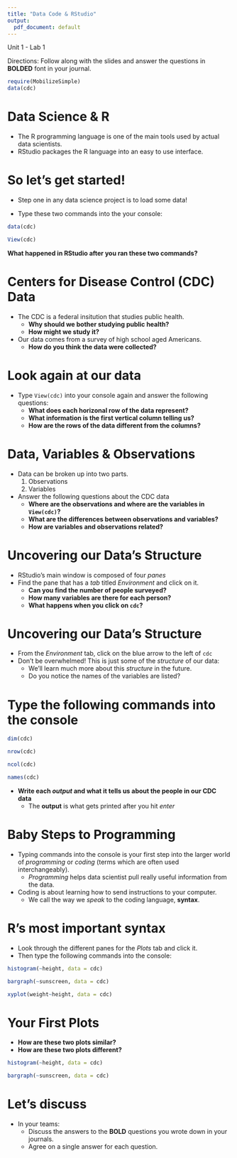 ```yaml
---
title: "Data Code & RStudio"
output:
  pdf_document: default
---
```


Unit 1 - Lab 1  

Directions: Follow along with the slides and answer the questions in **BOLDED** font in your journal.
 
```r
require(MobilizeSimple)
data(cdc)
```

Data Science & R
================

- The R programming language is one of the main tools used by actual data scientists.
- RStudio packages the R language into an easy to use interface.
 

So let's get started!
=====================

- Step one in any data science project is to load some data!

- Type these two commands into the your console:

```r
data(cdc)
```
```r
View(cdc)
```
  
**What happened in RStudio after you ran these two commands?**

Centers for Disease Control (CDC) Data
======================================

- The CDC is a federal insitution that studies public health.
    - **Why should we bother studying public health?**
    - **How might we study it?**
- Our data comes from a survey of high school aged Americans.
    - **How do you think the data were collected?**

Look again at our data
======================

- Type `View(cdc)` into your console again and answer the following questions:
    - **What does each horizonal row of the data represent?**
    - **What information is the first vertical column telling us?**
    - **How are the rows of the data different from the columns?**

Data, Variables & Observations
==============================

- Data can be broken up into two parts. 
    1. Observations
    2. Variables
- Answer the following questions about the CDC data
    - **Where are the observations and where are the variables in `View(cdc)`?**  
    - **What are the differences between observations and variables?**  
    - **How are variables and observations related?**

Uncovering our Data's Structure
===============================

- RStudio's main window is composed of four _panes_
- Find the pane that has a _tab_ titled _Environment_ and click on it.
    - **Can you find the number of people surveyed?**
    - **How many variables are there for each person?**
    - **What happens when you click on `cdc`?**

Uncovering our Data's Structure
===============================

- From the _Environment_ tab, click on the blue arrow to the left of `cdc`
- Don't be overwhelmed! This is just some of the _structure_ of our data:
    - We'll learn much more about this _structure_ in the future.
    - Do you notice the names of the variables are listed?
  
Type the following commands into the console
============================================

```r
dim(cdc)
```
```r
nrow(cdc)
```
```r
ncol(cdc)
```
```r
names(cdc)
```

- **Write each _output_ and what it tells us about the people in our CDC data**
    - The **output** is what gets printed after you hit _enter_

Baby Steps to Programming
=========================

- Typing commands into the console is your first step into the larger world of _programming_ or _coding_ (terms which are often used interchangeably).
    - _Programming_ helps data scientist pull really useful information from the data.
- Coding is about learning how to send instructions to your computer.
    - We call the way we _speak_ to the coding language, **syntax**.

R's most important syntax
=========================

\begin{center}
{ \Large function (y $\sim$ x, data = \_\_\_\_ )  }
\end{center}

- Look through the different panes for the _Plots_ tab and click it.
- Then type the following commands into the console:

```r
histogram(~height, data = cdc)
```
```r
bargraph(~sunscreen, data = cdc)
```
```r
xyplot(weight~height, data = cdc)
```


Your First Plots
=================

- **How are these two plots similar?**
- **How are these two plots different?**

```r
histogram(~height, data = cdc)
```

```r
bargraph(~sunscreen, data = cdc)
```

Let's discuss
=============

- In your teams:
    - Discuss the answers to the **BOLD** questions you wrote down in your journals.
    - Agree on a single answer for each question.